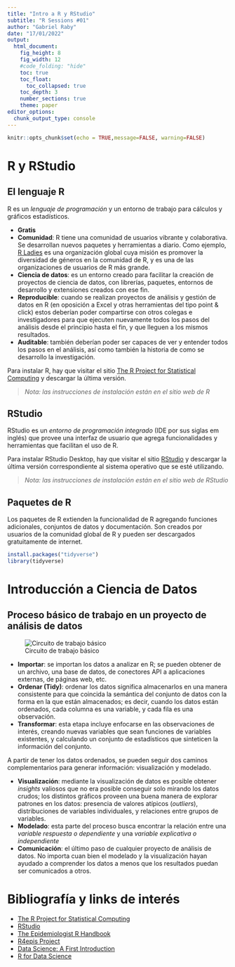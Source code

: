 ```yaml
---
title: "Intro a R y RStudio"
subtitle: "R Sessions #01"
author: "Gabriel Raby"
date: "17/01/2022"
output: 
  html_document:
    fig_height: 8
    fig_width: 12
    #code_folding: "hide"
    toc: true
    toc_float:
      toc_collapsed: true
    toc_depth: 3
    number_sections: true
    theme: paper
editor_options: 
  chunk_output_type: console
---
```


```r
knitr::opts_chunk$set(echo = TRUE,message=FALSE, warning=FALSE)
```

# R y RStudio

## El lenguaje R

R es un *lenguaje de programación* y un entorno de trabajo para cálculos y gráficos estadísticos.

- **Gratis**
- **Comunidad**: R tiene una comunidad de usuarios vibrante y colaborativa. Se desarrollan nuevos paquetes y herramientas a diario. Como ejemplo, [R Ladies](https://rladies.org/) es una organización global cuya misión es promover la diversidad de géneros en la comunidad de R, y es una de las organizaciones de usuarios de R más grande.
- **Ciencia de datos**: es un entorno creado para facilitar la creación de proyectos de ciencia de datos, con librerías, paquetes, entornos de desarrollo y extensiones creados con ese fin.
- **Reproducible**: cuando se realizan proyectos de análisis y gestión de datos en R (en oposición a Excel y otras herramientas del tipo point & click) estos deberían poder compartirse con otros colegas e investigadores para que ejecuten nuevamente todos los pasos del análisis desde el principio hasta el fin, y que lleguen a los mismos resultados.
- **Auditable**: también deberían poder ser capaces de ver y entender todos los pasos en el análisis, así como también la historia de como se desarrollo la investigación. 

Para instalar R, hay que visitar el sitio [The R Project for Statistical Computing](https://www.r-project.org/) y descargar la última versión.

> *Nota: las instrucciones de instalación están en el sitio web de R*

## RStudio

RStudio es un *entorno de programación integrado* (IDE por sus siglas em inglés) que provee una interfaz de usuario que agrega funcionalidades y herramientas que facilitan el uso de R.

Para instalar RStudio Desktop, hay que visitar el sitio [RStudio](https://www.rstudio.com/) y descargar la última versión correspondiente al sistema operativo que se esté utilizando.

> *Nota: las instrucciones de instalación están en el sitio web de RStudio*

## Paquetes de R

Los paquetes de R extienden la funcionalidad de R agregando funciones adicionales, conjuntos de datos y documentación. Son creados por usuarios de la comunidad global de R y pueden ser descargados gratuitamente de internet.

```r
install.packages("tidyverse")
library(tidyverse)
```

# Introducción a Ciencia de Datos

## Proceso básico de trabajo en un proyecto de análisis de datos

![Circuito de trabajo básico](./images/data-science.png)

- **Importar**: se importan los datos a analizar en R; se pueden obtener de un archivo, una base de datos, de conectores API a aplicaciones externas, de páginas web, etc.
- **Ordenar (Tidy)**: ordenar los datos significa almacenarlos en una manera consistente para que coincida la semántica del conjunto de datos con la forma en la que están almacenados; es decir, cuando los datos están ordenados, cada columna es una variable, y cada fila es una observación.
- **Transformar**: esta etapa incluye enfocarse en las observaciones de interés, creando nuevas variables que sean funciones de variables existentes, y calculando un conjunto de estadísticos que sinteticen la información del conjunto.

A partir de tener los datos ordenados, se pueden seguir dos caminos complementarios para generar información: visualización y modelado.

- **Visualización**: mediante la visualización de datos es posible obtener *insights* valiosos que no era posible conseguir solo mirando los datos crudos; los distintos gráficos proveen una buena manera de explorar patrones en los datos: presencia de valores atípicos (*outliers*), distribuciones de variables individuales, y relaciones entre grupos de variables.
- **Modelado**: esta parte del proceso busca encontrar la relación entre una *variable respuesta o dependiente* y una *variable explicativa o independiente*
- **Comunicación**: el último paso de cualquier proyecto de análisis de datos. No importa cuan bien el modelado y la visualización hayan ayudado a comprender los datos a menos que los resultados puedan ser comunicados a otros.



# Bibliografía y links de interés

- [The R Project for Statistical Computing](https://www.r-project.org/)
- [RStudio](https://www.rstudio.com/)
- [The Epidemiologist R Handbook](https://epirhandbook.com/en/index.html)
- [R4epis Project](https://r4epis.netlify.app/)
- [Data Science: A First Introduction](https://ubc-dsci.github.io/introduction-to-datascience/)
- [R for Data Science](https://r4ds.had.co.nz/)

